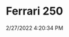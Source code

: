 ---
width: 1333
height: 2000
title: Ferrari 250
description: Ferrari 250 GT SWB owned by Bruce Meyer
date: 2/27/2022 4:20:34 PM
cameraMake: Sony
cameraModel: ILCE-7M3
lens: FE 35mm F1.4 GM
settingsfStop: f/1.4
settingsISO: ISO 100
settingsShutter: 1/50
settingsFocalLength: 35 mm
---